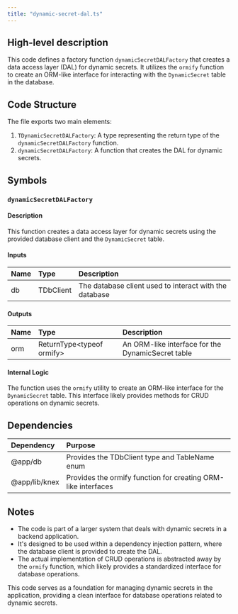 ```yaml
---
title: "dynamic-secret-dal.ts"
---
```


## High-level description
This code defines a factory function `dynamicSecretDALFactory` that creates a data access layer (DAL) for dynamic secrets. It utilizes the `ormify` function to create an ORM-like interface for interacting with the `DynamicSecret` table in the database.

## Code Structure
The file exports two main elements:
1. `TDynamicSecretDALFactory`: A type representing the return type of the `dynamicSecretDALFactory` function.
2. `dynamicSecretDALFactory`: A function that creates the DAL for dynamic secrets.

## Symbols

### `dynamicSecretDALFactory`
#### Description
This function creates a data access layer for dynamic secrets using the provided database client and the `DynamicSecret` table.

#### Inputs
| Name | Type | Description |
|:-----|:-----|:------------|
| db | TDbClient | The database client used to interact with the database |

#### Outputs
| Name | Type | Description |
|:-----|:-----|:------------|
| orm | ReturnType&lt;typeof ormify&gt; | An ORM-like interface for the DynamicSecret table |

#### Internal Logic
The function uses the `ormify` utility to create an ORM-like interface for the `DynamicSecret` table. This interface likely provides methods for CRUD operations on dynamic secrets.

## Dependencies
| Dependency | Purpose |
|:-----------|:--------|
| @app/db | Provides the TDbClient type and TableName enum |
| @app/lib/knex | Provides the ormify function for creating ORM-like interfaces |

## Notes
- The code is part of a larger system that deals with dynamic secrets in a backend application.
- It's designed to be used within a dependency injection pattern, where the database client is provided to create the DAL.
- The actual implementation of CRUD operations is abstracted away by the `ormify` function, which likely provides a standardized interface for database operations.

This code serves as a foundation for managing dynamic secrets in the application, providing a clean interface for database operations related to dynamic secrets.